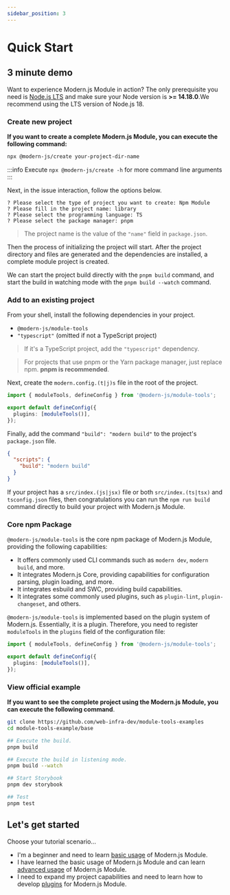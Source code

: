 ```yaml
---
sidebar_position: 3
---
```


# Quick Start

## 3 minute demo

Want to experience Modern.js Module in action? The only prerequisite you need is [Node.js LTS](https://github.com/nodejs/Release) and make sure your Node version is **>= 14.18.0**.We recommend using the LTS version of Node.js 18.

### Create new project

**If you want to create a complete Modern.js Module, you can execute the following command:**

```bash
npx @modern-js/create your-project-dir-name
```

:::info
Execute `npx @modern-js/create -h` for more command line arguments
:::

Next, in the issue interaction, follow the options below.

```text
? Please select the type of project you want to create: Npm Module
? Please fill in the project name: library
? Please select the programming language: TS
? Please select the package manager: pnpm
```

> The project name is the value of the `"name"` field in `package.json`.

Then the process of initializing the project will start. After the project directory and files are generated and the dependencies are installed, a complete module project is created.

We can start the project build directly with the `pnpm build` command, and start the build in watching mode with the `pnpm build --watch` command.

### Add to an existing project

From your shell, install the following dependencies in your project.

- `@modern-js/module-tools`
- `"typescript"` (omitted if not a TypeScript project)

> If it's a TypeScript project, add the `"typescript"` dependency.


<PackageManagerTabs command="add @modern-js/module-tools typescript -D" />

> For projects that use pnpm or the Yarn package manager, just replace npm. **pnpm is recommended**.

Next, create the `modern.config.(t|j)s` file in the root of the project.

```ts
import { moduleTools, defineConfig } from '@modern-js/module-tools';

export default defineConfig({
  plugins: [moduleTools()],
});
```

Finally, add the command `"build": "modern build"` to the project's `package.json` file.

```json
{
  "scripts": {
    "build": "modern build"
  }
}
```

If your project has a `src/index.(js|jsx)` file or both `src/index.(ts|tsx)` and `tsconfig.json` files, then congratulations you can run the `npm run build` command directly to build your project with Modern.js Module.

### Core npm Package

`@modern-js/module-tools` is the core npm package of Modern.js Module, providing the following capabilities:

- It offers commonly used CLI commands such as `modern dev`, `modern build`, and more.
- It integrates Modern.js Core, providing capabilities for configuration parsing, plugin loading, and more.
- It integrates esbuild and SWC, providing build capabilities.
- It integrates some commonly used plugins, such as `plugin-lint`, `plugin-changeset`, and others.

`@modern-js/module-tools` is implemented based on the plugin system of Modern.js. Essentially, it is a plugin. Therefore, you need to register `moduleTools` in the `plugins` field of the configuration file:

```ts title="modern.config.ts"
import { moduleTools, defineConfig } from '@modern-js/module-tools';

export default defineConfig({
  plugins: [moduleTools()],
});
```

### View official example

**If you want to see the complete project using the Modern.js Module, you can execute the following command**.

```bash
git clone https://github.com/web-infra-dev/module-tools-examples
cd module-tools-example/base

## Execute the build.
pnpm build

## Execute the build in listening mode.
pnpm build --watch

## Start Storybook
pnpm dev storybook

## Test
pnpm test
```

## Let's get started

Choose your tutorial scenario...

- I'm a beginner and need to learn [basic usage](/en/guide/basic/before-getting-started) of Modern.js Module.
- I have learned the basic usage of Modern.js Module and can learn [advanced usage](/en/guide/advance/in-depth-about-build) of Modern.js Module.
- I need to expand my project capabilities and need to learn how to develop [plugins](/en/plugins/guide/getting-started) for Modern.js Module.
